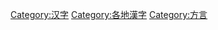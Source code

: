 {{Catnav|頁面分類|人文學科|语言学|文字|汉字}}
[[Category:汉字|Category:汉字]]
[[Category:各地漢字‎|Category:各地漢字‎]]
[[Category:方言|Category:方言]]